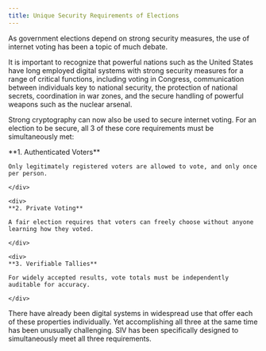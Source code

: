 ```yaml
---
title: Unique Security Requirements of Elections
---
```


As government elections depend on strong security measures, the use of internet voting has been a topic of much debate.

It is important to recognize that powerful nations such as the United States have long employed digital systems with strong security measures for a range of critical functions, including voting in Congress, communication between individuals key to national security, the protection of national secrets, coordination in war zones, and the secure handling of powerful weapons such as the nuclear arsenal.

Strong cryptography can now also be used to secure internet voting. For an election to be secure, all 3 of these core requirements must be simultaneously met:

<div class="flex my-10 space-x-6">
    <div>
    **1. Authenticated Voters**

    Only legitimately registered voters are allowed to vote, and only once per person.

    </div>

    <div>
    **2. Private Voting**

    A fair election requires that voters can freely choose without anyone learning how they voted.

    </div>

    <div>
    **3. Verifiable Tallies**

    For widely accepted results, vote totals must be independently auditable for accuracy.

    </div>

</div>

There have already been digital systems in widespread use that offer each of these properties individually. Yet accomplishing all three at the same time has been unusually challenging. SIV has been specifically designed to simultaneously meet all three requirements.
